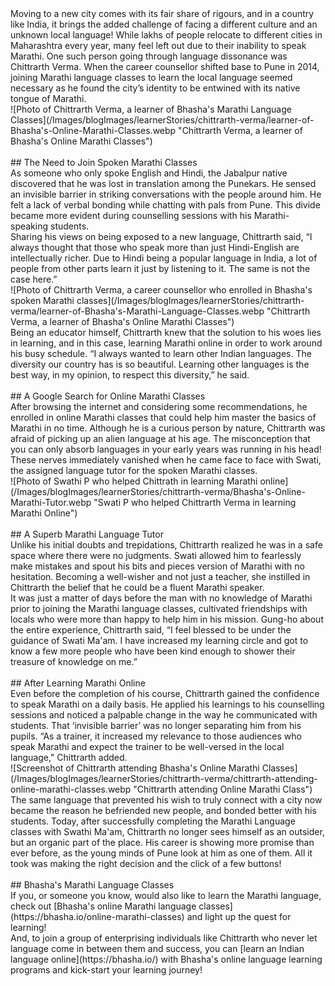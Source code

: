 
<Navbar/>
<BlogTitleBlock 
    title="Why a Career Counsellor from Jabalpur decided to join Online Marathi Language Classes" 
    blogURL="chittrarth-verma-career-counsellor-marathi-language-classes" 
    date="20 June 2024"
    time="5" 
    metaDetails="How Online Marathi Language Classes helped Chittrarth, a Career Counsellor from Jabalpur connect with his audience in Pune by learning Marathi online" 
    subCategory="Learner Stories"
    category= "Marathi" 
    metaTitle="Career Counsellor from MP Joins Marathi Language Classes!"
    publishDate="2024-06-20"
    modifiedDate="2024-06-20"
    imageURL="/Images/blogImages/learnerStories/chittrarth-verma/learner-of-Bhasha's-Online-Marathi-Classes.webp"
    keywords="Marathi Language Classes, Spoken Marathi Classes, Online Marathi Classes, Learning Marathi Online"
/>

<div>
Moving to a new city comes with its fair share of rigours, and in a country like India, it brings the added challenge of facing a different culture and an unknown local language! While lakhs of people relocate to different cities in Maharashtra every year, many feel left out due to their inability to speak Marathi. One such person going through language dissonance was Chittrarth Verma. When the career counsellor shifted base to Pune in 2014, joining Marathi language classes to learn the local language seemed necessary as he found the city’s identity to be entwined with its native tongue of Marathi.
<br/>
![Photo of Chittrarth Verma, a learner of Bhasha's Marathi Language Classes](/Images/blogImages/learnerStories/chittrarth-verma/learner-of-Bhasha's-Online-Marathi-Classes.webp "Chittrarth Verma, a learner of Bhasha's Online Marathi Classes")
<Toc/>
<br/>
<br/>
## The Need to Join Spoken Marathi Classes
<br/>
As someone who only spoke English and Hindi, the Jabalpur native discovered that he was lost in translation among the Punekars. He sensed an invisible barrier in striking conversations with the people around him. He felt a lack of verbal bonding while chatting with pals from Pune. This divide became more evident during counselling sessions with his Marathi-speaking students.
<br/>
Sharing his views on being exposed to a new language, Chittrarth said, “I always thought that those who speak more than just Hindi-English are intellectually richer. Due to Hindi being a popular language in India, a lot of people from other parts learn it just by listening to it. The same is not the case here.”
<br/>
![Photo of Chittrarth Verma, a career counsellor who enrolled in Bhasha's spoken Marathi classes](/Images/blogImages/learnerStories/chittrarth-verma/learner-of-Bhasha's-Marathi-Language-Classes.webp "Chittrarth Verma, a learner of Bhasha's Online Marathi Classes")
<br/>
Being an educator himself, Chittrarth knew that the solution to his woes lies in learning, and in this case, learning Marathi online in order to work around his busy schedule. “I always wanted to learn other Indian languages. The diversity our country has is so beautiful. Learning other languages is the best way, in my opinion, to respect this diversity,” he said.
<br/>
<br/>
## A Google Search for Online Marathi Classes
<br/>
After browsing the internet and considering some recommendations, he enrolled in online Marathi classes that could help him master the basics of Marathi in no time. Although he is a curious person by nature, Chittrarth was afraid of picking up an alien language at his age. The misconception that you can only absorb languages in your early years was running in his head! These nerves immediately vanished when he came face to face with Swati, the assigned language tutor for the spoken Marathi classes.
<br/>
![Photo of Swathi P who helped Chittrath in learning Marathi online](/Images/blogImages/learnerStories/chittrarth-verma/Bhasha's-Online-Marathi-Tutor.webp "Swati P who helped Chittrarth Verma in learning Marathi Online")
<br/>
<br/>
## A Superb Marathi Language Tutor
<br/>
Unlike his initial doubts and trepidations, Chittrarth realized he was in a safe space where there were no judgments. Swati allowed him to fearlessly make mistakes and spout his bits and pieces version of Marathi with no hesitation. Becoming a well-wisher and not just a teacher, she instilled in Chittrarth the belief that he could be a fluent Marathi speaker.
<br/>
It was just a matter of days before the man with no knowledge of Marathi prior to joining the Marathi language classes, cultivated friendships with locals who were more than happy to help him in his mission. Gung-ho about the entire experience, Chittrarth said, “I feel blessed to be under the guidance of Swati Ma'am. I have increased my learning circle and got to know a few more people who have been kind enough to shower their treasure of knowledge on me.”
<br/>
<br/>
## After Learning Marathi Online
<br/>
Even before the completion of his course, Chittrarth gained the confidence to speak Marathi on a daily basis. He applied his learnings to his counselling sessions and noticed a palpable change in the way he communicated with students. That ‘invisible barrier’ was no longer separating him from his pupils. “As a trainer, it increased my relevance to those audiences who speak Marathi and expect the trainer to be well-versed in the local language," Chittrarth added.
<br/>
![Screenshot of Chittrarth attending Bhasha's Online Marathi Classes](/Images/blogImages/learnerStories/chittrarth-verma/chittrarth-attending-online-marathi-classes.webp "Chittrarth attending Online Marathi Class")
<br/>
The same language that prevented his wish to truly connect with a city now became the reason he befriended new people, and bonded better with his students. Today, after successfully completing the Marathi Language classes with Swathi Ma'am, Chittrarth no longer sees himself as an outsider, but an organic part of the place. His career is showing more promise than ever before, as the young minds of Pune look at him as one of them. All it took was making the right decision and the click of a few buttons!
<br/>
<br/>
## Bhasha's Marathi Language Classes
<br/>
If you, or someone you know, would also like to learn the Marathi language, check out [Bhasha's online Marathi language classes](https://bhasha.io/online-marathi-classes) and light up the quest for learning!
<br/>
And, to join a group of enterprising individuals like Chittrarth who never let language come in between them and success, you can [learn an Indian language online](https://bhasha.io/) with Bhasha's online language learning programs and kick-start your learning journey!
<br/>
<br/>
</div>
<OtherArticles filename = "chittrarth-verma-career-counsellor-marathi-language-classes"/>